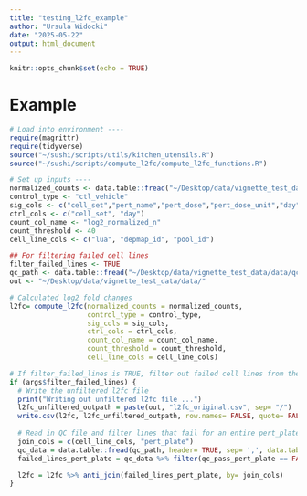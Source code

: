 ```yaml
---
title: "testing_l2fc_example"
author: "Ursula Widocki"
date: "2025-05-22"
output: html_document
---
```


```r
knitr::opts_chunk$set(echo = TRUE)
```

# Example
```r
# Load into environment ----
require(magrittr)
require(tidyverse)
source("~/sushi/scripts/utils/kitchen_utensils.R")
source("~/sushi/scripts/compute_l2fc/compute_l2fc_functions.R")

# Set up inputs ----
normalized_counts <- data.table::fread("~/Desktop/data/vignette_test_data/data/normalized_counts.csv")
control_type <- "ctl_vehicle"
sig_cols <- c("cell_set","pert_name","pert_dose","pert_dose_unit","day")
ctrl_cols <- c("cell_set", "day")
count_col_name <- "log2_normalized_n"
count_threshold <- 40
cell_line_cols <- c("lua", "depmap_id", "pool_id")

## For filtering failed cell lines
filter_failed_lines <- TRUE
qc_path <- data.table::fread("~/Desktop/data/vignette_test_data/data/qc_table.csv")
out <- "~/Desktop/data/vignette_test_data/data/"

# Calculated log2 fold changes
l2fc= compute_l2fc(normalized_counts = normalized_counts, 
                   control_type = control_type, 
                   sig_cols = sig_cols, 
                   ctrl_cols = ctrl_cols, 
                   count_col_name = count_col_name, 
                   count_threshold = count_threshold,
                   cell_line_cols = cell_line_cols)

# If filter_failed_lines is TRUE, filter out failed cell lines from the output file
if (args$filter_failed_lines) {
  # Write the unfiltered l2fc file
  print("Writing out unfiltered l2fc file ...")
  l2fc_unfiltered_outpath = paste(out, "l2fc_original.csv", sep= "/")
  write.csv(l2fc, l2fc_unfiltered_outpath, row.names= FALSE, quote= FALSE)
  
  # Read in QC file and filter lines that fail for an entire pert_plate
  join_cols = c(cell_line_cols, "pert_plate")
  qc_data = data.table::fread(qc_path, header= TRUE, sep= ',', data.table= FALSE)
  failed_lines_pert_plate = qc_data %>% filter(qc_pass_pert_plate == FALSE) %>% select(all_of(join_cols))

  l2fc = l2fc %>% anti_join(failed_lines_pert_plate, by= join_cols)
}

```



